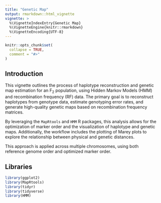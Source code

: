 ```yaml
---
title: "Genetic Map"
output: rmarkdown::html_vignette
vignette: >
  %\VignetteIndexEntry{Genetic Map}
  %\VignetteEngine{knitr::rmarkdown}
  %\VignetteEncoding{UTF-8}
---
```


```r
knitr::opts_chunk$set(
  collapse = TRUE,
  comment = "#>"
)
```

## Introduction

This vignette outlines the process of haplotype reconstruction and genetic map estimation for an F~2~ population, using Hidden Markov Models (HMM) and recombination frequency (RF) data. The primary goal is to reconstruct haplotypes from genotype data, estimate genotyping error rates, and generate high-quality genetic maps based on recombination frequency matrices.

By leveraging the `MapRtools` and `HMM` R packages, this analysis allows for the optimization of marker order and the visualization of haplotype and genetic maps. Additionally, the workflow includes the plotting of Marey plots to explore the relationship between physical and genetic distances.

This approach is applied across multiple chromosomes, using both reference genome order and optimized marker order.

## Libraries

```r
library(ggplot2)
library(MapRtools)
library(tidyr)
library(tidyverse)
library(HMM)

```




